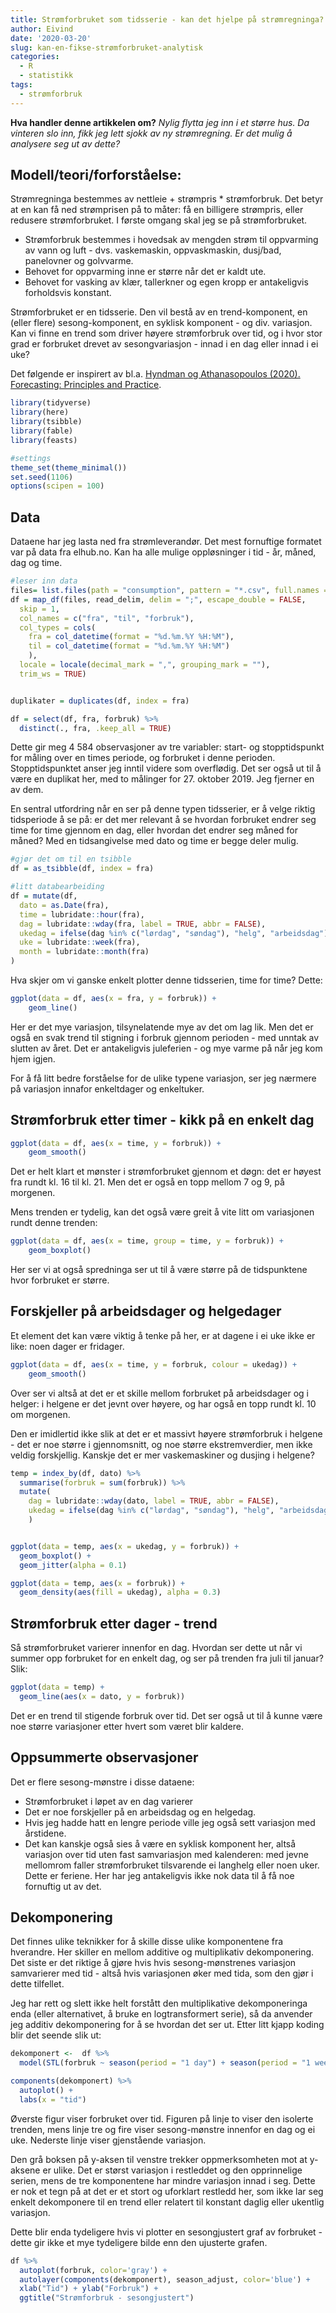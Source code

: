```yaml
---
title: Strømforbruket som tidsserie - kan det hjelpe på strømregninga?
author: Eivind
date: '2020-03-20'
slug: kan-en-fikse-strømforbruket-analytisk
categories:
  - R
  - statistikk
tags:
  - strømforbruk
---
```


__Hva handler denne artikkelen om?__ _Nylig flytta jeg inn i et større hus. Da vinteren slo inn, fikk jeg lett sjokk av ny strømregning. Er det mulig å analysere seg ut av dette?_

## Modell/teori/forforståelse: 

Strømregninga bestemmes av nettleie + strømpris * strømforbruk. Det betyr at en kan få ned strømprisen på to måter: få en billigere strømpris, eller redusere strømforbruket. I første omgang skal jeg se på strømforbruket.

- Strømforbruk bestemmes i hovedsak av mengden strøm til oppvarming av vann og luft - dvs. vaskemaskin, oppvaskmaskin, dusj/bad, panelovner og golvvarme. 
- Behovet for oppvarming inne er større når det er kaldt ute.
- Behovet for vasking av klær, tallerkner og egen kropp er antakeligvis forholdsvis konstant. 

Strømforbruket er en tidsserie. Den vil bestå av en trend-komponent, en (eller flere) sesong-komponent, en syklisk komponent - og div. variasjon. Kan vi finne en trend som driver høyere strømforbruk over tid, og i hvor stor grad er forbruket drevet av sesongvariasjon - innad i en dag eller innad i ei uke?

Det følgende er inspirert av bl.a. [Hyndman og Athanasopoulos (2020). Forecasting: Principles and Practice](https://otexts.com/fpp3/).

```r
library(tidyverse)
library(here)
library(tsibble)
library(fable)
library(feasts)

#settings
theme_set(theme_minimal())
set.seed(1106)
options(scipen = 100)
```

## Data
Dataene har jeg lasta ned fra strømleverandør. Det mest fornuftige formatet var på data fra elhub.no. Kan ha alle mulige oppløsninger i tid - år, måned, dag og time.

```r
#leser inn data
files= list.files(path = "consumption", pattern = "*.csv", full.names = TRUE) 
df = map_df(files, read_delim, delim = ";", escape_double = FALSE,
  skip = 1,
  col_names = c("fra", "til", "forbruk"),
  col_types = cols(
    fra = col_datetime(format = "%d.%m.%Y %H:%M"), 
    til = col_datetime(format = "%d.%m.%Y %H:%M")
    ), 
  locale = locale(decimal_mark = ",", grouping_mark = ""), 
  trim_ws = TRUE)


duplikater = duplicates(df, index = fra)

df = select(df, fra, forbruk) %>%
  distinct(., fra, .keep_all = TRUE)

```

Dette gir meg 4 584 observasjoner av tre variabler: start- og stopptidspunkt for måling over en times periode, og forbruket i denne perioden. Stopptidspunktet anser jeg inntil videre som overflødig. Det ser også ut til å være en duplikat her, med to målinger for 27. oktober 2019. Jeg fjerner en av dem.

En sentral utfordring når en ser på denne typen tidsserier, er å velge riktig tidsperiode å se på: er det mer relevant å se hvordan forbruket endrer seg time for time gjennom en dag, eller hvordan det endrer seg måned for måned? Med en tidsangivelse med dato og time er begge deler mulig.

```r
#gjør det om til en tsibble
df = as_tsibble(df, index = fra)

#litt databearbeiding
df = mutate(df,
  dato = as.Date(fra),
  time = lubridate::hour(fra),
  dag = lubridate::wday(fra, label = TRUE, abbr = FALSE),
  ukedag = ifelse(dag %in% c("lørdag", "søndag"), "helg", "arbeidsdag"),
  uke = lubridate::week(fra),
  month = lubridate::month(fra)
)

```

Hva skjer om vi ganske enkelt plotter denne tidsserien, time for time? Dette:

```r
ggplot(data = df, aes(x = fra, y = forbruk)) + 
    geom_line() 
```

Her er det mye variasjon, tilsynelatende mye av det om lag lik. Men det er også en svak trend til stigning i forbruk gjennom perioden - med unntak av slutten av året. Det er antakeligvis juleferien - og mye varme på når jeg kom hjem igjen.

For å få litt bedre forståelse for de ulike typene variasjon, ser jeg nærmere på variasjon innafor enkeltdager og enkeltuker.

## Strømforbruk etter timer - kikk på en enkelt dag

```r
ggplot(data = df, aes(x = time, y = forbruk)) + 
    geom_smooth() 
```
Det er helt klart et mønster i strømforbruket gjennom et døgn: det er høyest fra rundt kl. 16 til kl. 21. Men det er også en topp mellom 7 og 9, på morgenen.

Mens trenden er tydelig, kan det også være greit å vite litt om variasjonen rundt denne trenden:

```r
ggplot(data = df, aes(x = time, group = time, y = forbruk)) + 
    geom_boxplot()
```

Her ser vi at også spredninga ser ut til å være større på de tidspunktene hvor forbruket er større.


## Forskjeller på arbeidsdager og helgedager

Et element det kan være viktig å tenke på her, er at dagene i ei uke ikke er like: noen dager er fridager.

```r
ggplot(data = df, aes(x = time, y = forbruk, colour = ukedag)) + 
    geom_smooth() 
```

Over ser vi altså at det er et skille mellom forbruket på arbeidsdager og i helger: i helgene er det jevnt over høyere, og har også en topp rundt kl. 10 om morgenen.

Den er imidlertid ikke slik at det er et massivt høyere strømforbruk i helgene - det er noe større i gjennomsnitt, og noe større ekstremverdier, men ikke veldig forskjellig. Kanskje det er mer vaskemaskiner og dusjing i helgene?

```r
temp = index_by(df, dato) %>%
  summarise(forbruk = sum(forbruk)) %>%
  mutate(
    dag = lubridate::wday(dato, label = TRUE, abbr = FALSE),
    ukedag = ifelse(dag %in% c("lørdag", "søndag"), "helg", "arbeidsdag")
    )


ggplot(data = temp, aes(x = ukedag, y = forbruk)) + 
  geom_boxplot() + 
  geom_jitter(alpha = 0.1)

ggplot(data = temp, aes(x = forbruk)) + 
  geom_density(aes(fill = ukedag), alpha = 0.3)

```

## Strømforbruk etter dager - trend
Så strømforbruket varierer innenfor en dag. Hvordan ser dette ut når vi summer opp forbruket for en enkelt dag, og ser på trenden fra juli til januar? Slik:

```r

ggplot(data = temp) + 
  geom_line(aes(x = dato, y = forbruk)) 

```

Det er en trend til stigende forbruk over tid. Det ser også ut til å kunne være noe større variasjoner etter hvert som været blir kaldere.

## Oppsummerte observasjoner

Det er flere sesong-mønstre i disse dataene: 

- Strømforbruket i løpet av en dag varierer
- Det er noe forskjeller på en arbeidsdag og en helgedag. 
- Hvis jeg hadde hatt en lengre periode ville jeg også sett variasjon med årstidene. 
- Det kan kanskje også sies å være en syklisk komponent her, altså variasjon over tid uten fast samvariasjon med kalenderen: med jevne mellomrom faller strømforbruket tilsvarende ei langhelg eller noen uker. Dette er feriene. Her har jeg antakeligvis ikke nok data til å få noe fornuftig ut av det.

## Dekomponering
Det finnes ulike teknikker for å skille disse ulike komponentene fra hverandre. Her skiller en mellom additive og multiplikativ dekomponering. Det siste er det riktige å gjøre hvis hvis sesong-mønstrenes variasjon samvarierer med tid - altså hvis variasjonen øker med tida, som den gjør i dette tilfellet. 

Jeg har rett og slett ikke helt forstått den multiplikative dekomponeringa enda (eller alternativet, å bruke en logtransformert serie), så da anvender jeg additiv dekomponering for å se hvordan det ser ut. Etter litt kjapp koding blir det seende slik ut:


```r
dekomponert <-  df %>%
  model(STL(forbruk ~ season(period = "1 day") + season(period = "1 week")))

components(dekomponert) %>%
  autoplot() + 
  labs(x = "tid")
```

Øverste figur viser forbruket over tid. Figuren på linje to viser den isolerte trenden, mens linje tre og fire viser sesong-mønstre innenfor en dag og ei uke. Nederste linje viser gjenstående variasjon. 

Den grå boksen på y-aksen til venstre trekker oppmerksomheten mot at y-aksene er ulike. Det er størst variasjon i restleddet og den opprinnelige serien, mens de tre komponentene har mindre variasjon innad i seg. Dette er nok et tegn på at det er et stort og uforklart restledd her, som ikke lar seg enkelt dekomponere til en trend eller relatert til konstant daglig eller ukentlig variasjon. 

Dette blir enda tydeligere hvis vi plotter en sesongjustert graf av forbruket - dette gir ikke et mye tydeligere bilde enn den ujusterte grafen.

```r
df %>%
  autoplot(forbruk, color='gray') +
  autolayer(components(dekomponert), season_adjust, color='blue') +
  xlab("Tid") + ylab("Forbruk") +
  ggtitle("Strømforbruk - sesongjustert")
```

